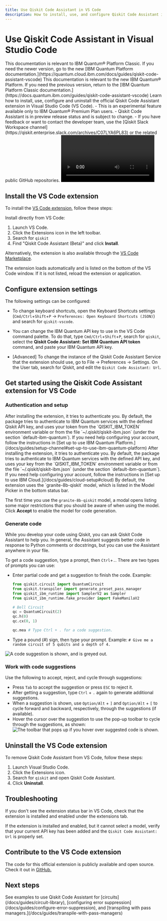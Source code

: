 ```yaml
---
title: Use Qiskit Code Assistant in VS Code
description: How to install, use, and configure Qiskit Code Assistant in Visual Studio Code (VS Code).
---
```


# Use Qiskit Code Assistant in Visual Studio Code

<LegacyContent>
<Admonition type="note">
This documentation is relevant to IBM Quantum&reg; Platform Classic. If you need the newer version, go to the new [IBM Quantum Platform documentation.](https://quantum.cloud.ibm.com/docs/guides/qiskit-code-assistant-vscode)
</Admonition>
</LegacyContent>
<CloudContent>
<Admonition type="note">
This documentation is relevant to the new IBM Quantum&reg; Platform. If you need the previous version, return to the [IBM Quantum Platform Classic documentation.](https://docs.quantum.ibm.com/guides/qiskit-code-assistant-vscode)
</Admonition>
</CloudContent>
Learn how to install, use, configure and uninstall the official Qiskit Code Assistant extension in Visual Studio Code (VS Code).

<Admonition type="note" title="Notes">
    - This is an experimental feature available only to IBM Quantum&reg; Premium Plan users.
    - Qiskit Code Assistant is in preview release status and is subject to change.
    - If you have feedback or want to contact the developer team, use the [Qiskit Slack Workspace channel](https://qiskit.enterprise.slack.com/archives/C07LYA6PL83) or the related public GitHub repositories.
</Admonition>


<video title="A user uses Qiskit Code Assistant in Visual Studio Code. The user has previous imports and a function definition called get_random_linear_function, with a docstring defining what the function should do. After typing the Ctrl and . keys, Qiskit Code Assistant autocompletes the function with the code to generate a random linear function using Numpy and Qiskit. The video ends with the user executing the code generated and getting a matrix representing a random linear function in the terminal." className="max-w-auto h-auto" controls>
  <source src="/docs/videos/guides/qiskit-code-assistant/demo-Vscode-RandomLinearFunction_8b-qiskit.mp4" type="video/mp4"></source>
</video>

## Install the VS Code extension

To install the [VS Code extension](https://github.com/Qiskit/qiskit-code-assistant-vscode), follow these steps:

Install directly from VS Code:

1. Launch VS Code.
1. Click the Extensions icon in the left toolbar.
1. Search for `qiskit`
1. Find "Qiskit Code Assistant (Beta)" and click **Install**.

Alternatively, the extension is also available through the [VS Code Marketplace](https://marketplace.visualstudio.com/items?itemName=qiskit.qiskit-vscode).

The extension loads automatically and is listed on the bottom of the VS Code window.  If it is not listed, reload the extension or application.

## Configure extension settings

The following settings can be configured:

- To change keyboard shortcuts, open the Keyboard Shortcuts settings (`Cmd/Ctrl`+`Shift`+`P` -> `Preferences: Open Keyboard Shortcuts (JSON)`) and search for `qiskit-vscode`.

- You can change the IBM Quantum API key to use in the VS Code command palette. To do that, type `Cmd/Ctrl`+`Shift`+`P`, search for `qiskit`, select the **Qiskit Code Assistant: Set IBM Quantum API token** command, and paste your IBM Quantum API key.

- [Advanced] To change the instance of the Qiskit Code Assistant Service that the extension should use, go to File -> Preferences -> Settings.  On the User tab,  search for Qiskit, and edit the `Qiskit Code Assistant: Url`.

## Get started using the Qiskit Code Assistant extension for VS Code


### Authentication and setup

<LegacyContent>
After installing the extension, it tries to authenticate you. By default, the package tries to authenticate to IBM Quantum services with the defined Qiskit API key, and uses your token from the `QISKIT_IBM_TOKEN` environment variable or from the file `~/.qiskit/qiskit-ibm.json` (under the section `default-ibm-quantum`). If you need help configuring your account, follow the instructions in [Set up to use IBM Quantum Platform.](/docs/guides/setup-channel#set-up-to-use-ibm-quantum-platform)
</LegacyContent>
<CloudContent>
After installing the extension, it tries to authenticate you. By default, the package tries to authenticate to IBM Quantum services with the defined API key, and uses your key from the `QISKIT_IBM_TOKEN` environment variable or from the file `~/.qiskit/qiskit-ibm.json` (under the section `default-ibm-quantum`). If you need help configuring your account, follow the instructions in [Set up to use IBM Cloud.](/docs/guides/cloud-setup#cloud)
</CloudContent>
By default, the extension uses the `granite-8b-qiskit` model, which is listed in the Model Picker in the bottom status bar.

The first time you use the `granite-8b-qiskit` model, a modal opens listing some major restrictions that you should be aware of when using the model. Click **Accept** to enable the model for code generation.

### Generate code

While you develop your code using Qiskit, you can ask Qiskit Code Assistant to help you. In general, the Assistant suggests better code in response to Python comments or docstrings, but you can use the Assistant anywhere in your file.

To get a code suggestion, type a prompt, then `Ctrl`+`.`.  There are two types of prompts you can use:

  - Enter partial code and get a suggestion to finish the code.  Example:
    ```python
    from qiskit.circuit import QuantumCircuit
    from qiskit.transpiler import generate_preset_pass_manager
    from qiskit_ibm_runtime import SamplerV2 as Sampler
    from qiskit_ibm_runtime.fake_provider import FakeManilaV2

    # Bell Circuit
    qc = QuantumCircuit(2)
    qc.h(0)
    qc.cx(0, 1)

    qc.mea # Type Ctrl + . for a code suggestion.
    ```
  - Type a pound (#) sign, then type your prompt.  Example: `# Give me a random circuit of 5 qubits and a depth of 4.`

![A code suggestion is shown, and is greyed out.](/docs/images/guides/qiskit-code-assistant/vscode-inline-suggestion.avif)

### Work with code suggestions

Use the following to accept, reject, and cycle through suggestions:

- Press `Tab` to accept the suggestion or press `ESC` to reject it.
- After getting a suggestion, type `Ctrl` + `.` again to generate additional suggestions.
- When a suggestion is shown, use `Option/Alt` + `]` and `Option/Alt` + `[` to cycle forward and backward, respectively, through the suggestions (if available).
- Hover the cursor over the suggestion to use the pop-up toolbar to cycle through the suggestions, as shown:
  ![The toolbar that pops up if you hover over suggested code is shown.](/docs/images/guides/qiskit-code-assistant/vscode-inline-suggestion-toolbar.avif)

## Uninstall the VS Code extension

To remove Qiskit Code Assistant from VS Code, follow these steps:

1. Launch Visual Studio Code.
1. Click the Extensions icon.
1. Search for `qiskit` and open Qiskit Code Assistant.
1. Click **Uninstall**.


## Troubleshooting

If you don't see the extension status bar in VS Code, check that the extension is installed and enabled under the extensions tab.

If the extension is installed and enabled, but it cannot select a model, verify that your current API key has been added and the `Qiskit Code Assistant: Url` is properly set.

## Contribute to the VS Code extension

The code for this official extension is publicly available and open source. Check it out in [GitHub.](https://github.com/Qiskit/qiskit-code-assistant-vscode)

## Next steps

<Admonition type="tip" title="Recommendations">
See examples to use Qiskit Code Assistant for [circuits](/docs/guides/circuit-library), [configuring error suppression](/docs/guides/configure-error-suppression), and [transpiling with pass managers.](/docs/guides/transpile-with-pass-managers)
</Admonition>
